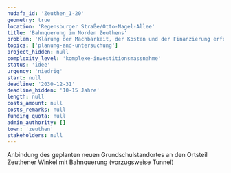 ```yaml
---
nudafa_id: 'Zeuthen_1-20'
geometry: true
location: 'Regensburger Straße/Otto-Nagel-Allee'
title: 'Bahnquerung im Norden Zeuthens'
problem: 'Klärung der Machbarkeit, der Kosten und der Finanzierung erforderlich'
topics: ['planung-and-untersuchung']
project_hidden: null
complexity_level: 'komplexe-investitionsmassnahme'
status: 'idee'
urgency: 'niedrig'
start: null
deadline: '2030-12-31'
deadline_hidden: '10-15 Jahre'
length: null
costs_amount: null
costs_remarks: null
funding_quota: null
admin_authority: []
town: 'zeuthen'
stakeholders: null
---
```


Anbindung des geplanten neuen Grundschulstandortes an den Ortsteil Zeuthener Winkel mit Bahnquerung (vorzugsweise Tunnel)
